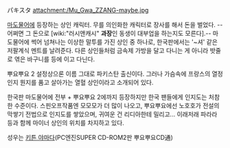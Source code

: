 パキスタ
attachment:/Mu_Gwa_ZZANG-maybe.jpg

[[마도물어]]에 등장하는 상인 캐릭터. 무를 의인화한 캐릭터로 장사를 해서 돈을 벌었다. --어쩌면 그 돈으로 [wiki:"러시앤캐시" '''과장'''인 동생이 대부업을 하는지도 모른다].-- 마도물어에 썩어 넘쳐나는 이상한 말투를 가진 상인 중 하나로, 한국판에서는 '~셔' 같은 저팔계식 멘트를 날려준다. 다른 상인들처럼 금속제 가방을 달고 다니는 게 아니라 밧줄로 엮은 바구니를 등에 이고 다닌다.

뿌요뿌요 2 설정상으론 이름 그대로 파키스탄 출신이다. 그러나 가슴속에 프랑스의 열정인지 뭔지를 품고 살아가는 열혈 상인이라고 소개되어 있다. 

한국판 마도물어에 전부 + 뿌요뿌요 2에까지 등장하지만 한국 팬들에게 인지도는 처참한 수준이다. 스핀오프작품엔 모모모가 더 많이 나오고, 뿌요뿌요에선 노호호가 전설의 막쌓기 전법으로 인지도를 쌓았으며, 귀여운 건 리디아한테 밀리고... 이래저래 파라라 등과 함께 마이너 상인의 위치를 차지하고 있다.

성우는 [[키튼 야마다]](PC엔진SUPER CD-ROM2판 뿌요뿌요CD通)
